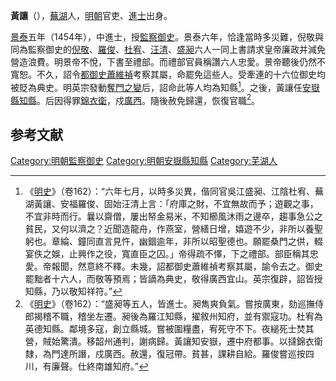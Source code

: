 '''黃讓'''（{{bd|？||？||catIdx=H黃}}），[[蕪湖|蕪湖]]人，[[明朝|明朝]]官吏、[[進士|進士]]出身。

[[景泰_(明朝)|景泰]]五年（1454年），中進士，授[[監察御史|監察御史]]。景泰六年，恰逢當時多災難，倪敬與同為監察御史的[[倪敬|倪敬]]、[[羅俊_(正統進士)|羅俊]]、[[杜宥|杜宥]]、[[汪清_(景泰進士)|汪清]]、[[盛昶|盛昶]]六人一同上書請求皇帝廉政并減免營造浪費。明景帝不悅，下書至禮部。而禮部官員稱讚六人忠愛。景帝聽後仍然不寬恕。不久，詔令[[都御史|都御史]][[蕭維禎|蕭維禎]]考察其屬，命罷免這些人。受牽連的十六位御史均被貶為典史。明英宗發動[[奪門之變|奪門之變]]后，詔命此等人均為知縣<ref>《[[明史|明史]]》（卷162）：“六年七月，以時多災異，偕同官吳江盛昶、江陰杜宥、蕪湖黃讓、安福羅俊、固始汪清上言：「府庫之財，不宜無故而予；遊觀之事，不宜非時而行。曩以齋僧，屢出帑金易米，不知櫛風沐雨之邊卒，趨事急公之貧民，又何以濟之？近聞造龍舟，作燕室，營繕日增，嬉遊不少，非所以養聖躬也。章綸、鐘同直言見忤，幽錮逾年，非所以昭聖德也。願罷桑門之供，輟宴佚之娛，止興作之役，寬直臣之囚。」帝得疏不懌，下之禮部。部臣稱其忠愛。帝報聞，然意終不釋。未幾，詔都御史蕭維禎考察其屬，諭令去之。御史罷黜者十六人，而敬等預焉；皆謫為典史，敬得廣西宜山。英宗復辟，詔皆授知縣，乃以敬知祥符。”</ref>。之後，黃讓任[[安嶽縣|安嶽縣]][[知縣|知縣]]。后因得罪[[錦衣衛|錦衣衛]]，戍[[廣西|廣西]]。隨後赦免歸還，恢復官職<ref>《[[明史|明史]]》（卷162）：“盛昶等五人，皆進士。昶雋爽負氣。嘗按廣東，劾巡撫侍郎揭稽不職，稽坐左遷。昶後為羅江知縣，擢敘州知府，並有禦寇功。杜宥為英德知縣。鄰境多寇，創立縣城。嘗被圍糧盡，宥死守不下。夜縋死士焚其營，賊始驚潰。移韶州通判，謝病歸。黃讓知安嶽，遷中府都事。以撻錦衣衛隸，為門達所譖，戍廣西。赦還，復冠帶。貧甚，課耕自給。羅俊嘗巡按四川，有廉聲。仕終南雄知府。”</ref>。

==参考文献==
{{wikisource|明史/卷162}}
{{Reflist}}

{{明朝人物小作品}}
{{景泰五年甲戌科殿試金榜}}

[[Category:明朝監察御史|Category:明朝監察御史]]
[[Category:明朝安嶽縣知縣|Category:明朝安嶽縣知縣]]
[[Category:芜湖人|Category:芜湖人]]